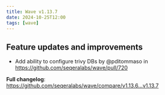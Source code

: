 ```yaml
---
title: Wave v1.13.7
date: 2024-10-25T12:00
tags: [wave]
---
```


## Feature updates and improvements

- Add ability to configure trivy DBs by @pditommaso in https://github.com/seqeralabs/wave/pull/720

**Full changelog**: https://github.com/seqeralabs/wave/compare/v1.13.6...v1.13.7
